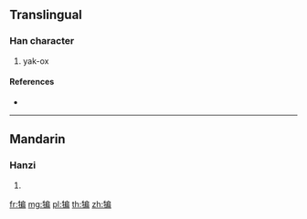 ==Translingual==

===Han character===
{{Han char|rn=93|rad=牛|as=09|sn=13|four=|canj=HQISB}}

# yak-ox

====References====
* {{Han ref|kx=0703.020|dkj=20091|dj=1116.020|hdz=31816.140|uh=728F|ud=29327}}

----

==Mandarin==

===Hanzi===
{{cmn-hanzi|pin=[[piān]] ([[pian1]])|wg=p'ien<sup>1</sup>}}

# {{defn|lang=cmn|sort=牛09}}

[[fr:犏]]
[[mg:犏]]
[[pl:犏]]
[[th:犏]]
[[zh:犏]]